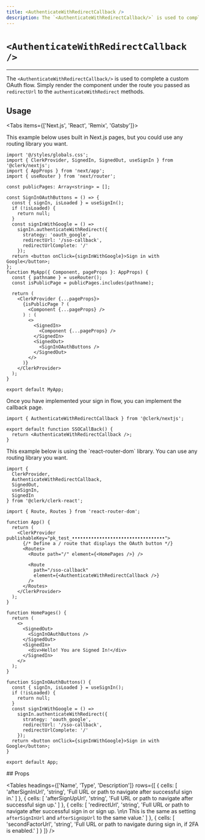 ```yaml
---
title: <AuthenticateWithRedirectCallback />
description: The `<AuthenticateWithRedirectCallback/>` is used to complete a custom OAuth flow. Simply render the component under the route you passed as `redirectUrl` to the `authenticateWithRedirect` methods.
---
```



# `<AuthenticateWithRedirectCallback />`

---

The `<AuthenticateWithRedirectCallback/>` is used to complete a custom OAuth flow. Simply render the component under the route you passed as `redirectUrl` to the `authenticateWithRedirect` methods.

## Usage

<Tabs items={['Next.js', 'React', 'Remix', 'Gatsby']}>

<Tab>
This example below uses built in Next.js pages, but you could use any routing library you want.

```tsx copy filename="app.tsx"
import '@/styles/globals.css';
import { ClerkProvider, SignedIn, SignedOut, useSignIn } from '@clerk/nextjs';
import { AppProps } from 'next/app';
import { useRouter } from 'next/router';

const publicPages: Array<string> = [];

const SignInOAuthButtons = () => {
  const { signIn, isLoaded } = useSignIn();
  if (!isLoaded) {
    return null;
  }
  const signInWithGoogle = () =>
    signIn.authenticateWithRedirect({
      strategy: 'oauth_google',
      redirectUrl: '/sso-callback',
      redirectUrlComplete: '/'
    });
  return <button onClick={signInWithGoogle}>Sign in with Google</button>;
};
function MyApp({ Component, pageProps }: AppProps) {
  const { pathname } = useRouter();
  const isPublicPage = publicPages.includes(pathname);

  return (
    <ClerkProvider {...pageProps}>
      {isPublicPage ? (
        <Component {...pageProps} />
      ) : (
        <>
          <SignedIn>
            <Component {...pageProps} />
          </SignedIn>
          <SignedOut>
            <SignInOAuthButtons />
          </SignedOut>
        </>
      )}
    </ClerkProvider>
  );
}

export default MyApp;
```

Once you have implemented your sign in flow, you can implement the callback page.

```tsx copy filename="/pages/sso-callback.tsx"
import { AuthenticateWithRedirectCallback } from '@clerk/nextjs';

export default function SSOCallBack() {
  return <AuthenticateWithRedirectCallback />;
}
```

</Tab>
<Tab>
This example below is using the `react-router-dom` library. You can use any routing library you want.

```tsx copy filename="app.tsx"
import {
  ClerkProvider,
  AuthenticateWithRedirectCallback,
  SignedOut,
  useSignIn,
  SignedIn
} from '@clerk/clerk-react';

import { Route, Routes } from 'react-router-dom';

function App() {
  return (
    <ClerkProvider publishableKey="pk_test_••••••••••••••••••••••••••••••••••">
      {/* Define a / route that displays the OAuth button */}
      <Routes>
        <Route path="/" element={<HomePages />} />

        <Route
          path="/sso-callback"
          element={<AuthenticateWithRedirectCallback />}
        />
      </Routes>
    </ClerkProvider>
  );
}

function HomePages() {
  return (
    <>
      <SignedOut>
        <SignInOAuthButtons />
      </SignedOut>
      <SignedIn>
        <div>Hello! You are Signed In!</div>
      </SignedIn>
    </>
  );
}

function SignInOAuthButtons() {
  const { signIn, isLoaded } = useSignIn();
  if (!isLoaded) {
    return null;
  }
  const signInWithGoogle = () =>
    signIn.authenticateWithRedirect({
      strategy: 'oauth_google',
      redirectUrl: '/sso-callback',
      redirectUrlComplete: '/'
    });
  return <button onClick={signInWithGoogle}>Sign in with Google</button>;
}

export default App;
```

</Tab>
</Tabs>
## Props

<Tables
  headings={['Name', 'Type', 'Description']}
  rows={[
    {
      cells: [
        'afterSignInUrl',
        'string',
        'Full URL or path to navigate after successful sign in.'
      ]
    },
    {
      cells: [
        'afterSignUpUrl',
        'string',
        'Full URL or path to navigate after successful sign up.'
      ]
    },
    {
      cells: [
        'redirectUrl',
        'string',
        'Full URL or path to navigate after successful sign in or sign up. \n\n This is the same as setting `afterSignInUrl` and `afterSignUpUrl` to the same value.'
      ]
    },
    {
      cells: [
        'secondFactorUrl',
        'string',
        'Full URL or path to navigate during sign in, if 2FA is enabled.'
      ]
    }
  ]}
/>
